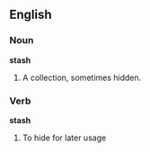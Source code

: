 ==English==

===Noun===
'''stash'''
# A collection, sometimes hidden.

===Verb===
'''stash'''
# To hide for later usage